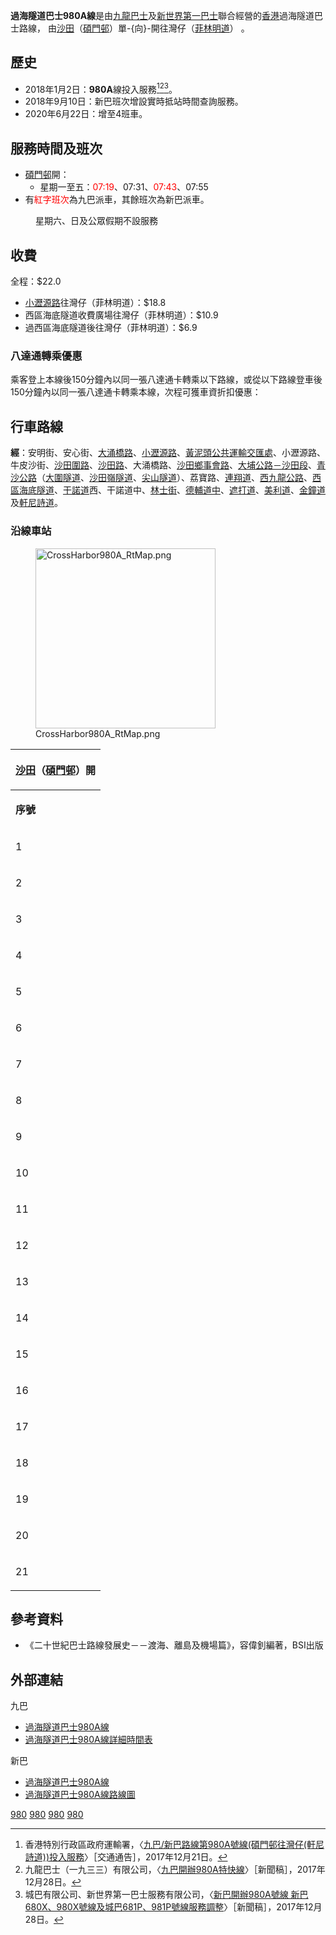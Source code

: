 {{NoteTA
|1=zh-hk:干諾道; zh-tw:干諾道; zh-cn:干诺道
|2=zh-hk:皇后像廣場; zh-tw:皇后像廣場; zh-cn:皇后像广场
}}
{{公共汽車路線資訊
|路線名稱             = 過海隧道巴士980A線
|外文名稱             = Cross Harbour Bus Route 980A
|代表圖像             = 6130 at Central Market, Des Voeux Rd C (20190123085226).jpg
|代表圖像二           = AVBWU567 at Central Market, Des Voeux Rd C (20190123084309).jpg
|經營者               = 九龍巴士
|經營者二             = 新世界第一巴士
|所屬車廠             = 九巴：[[九巴沙田車廠|沙田車廠]]（S）<br/>新巴：[[柴灣創富道車廠|創富道車廠]]/西九龍車廠
|路線用車             = [[亞歷山大丹尼士Enviro_500_MMC|亞歷山大丹尼士Enviro 500 MMC]]<br>[[亞歷山大丹尼士Enviro_500|亞歷山大丹尼士Enviro 500]]<BR>[[富豪B9TL|富豪B9TL]]
|起點站               = [[沙田_(香港)|沙田]]（[[碩門邨|碩門邨]]）
|途經地點             = [[黃泥頭|黃泥頭]]、[[牛皮沙街|牛皮沙街]]、[[富豪花園|富豪花園]]、[[青沙公路|青沙公路]]、[[西區海底隧道|西區海底隧道]]、[[上環|上環]]、[[中環|中環]]、[[金鐘|金鐘]]
|終點站               = [[灣仔|灣仔]]（[[菲林明道|菲林明道]]）<!--（上午班次）／[[金鐘站|金鐘（東）]]（下午班次）-->
|路線性質             = 單向線
|全程行駛里程         = 27.6公里
|全程行車時間         = 58分鐘
|服務時間             = 
|起點站服務時間       = 星期一至五：07:19、07:31、07:43、07:55
|終點站服務時間       = 不設回程<!--星期一至五：17:20、18:10-->
|班次頻率             = 固定班次4班
|全程收費             = $22.0
|分段收費站點         = 
|去程分段收費站點     = [[小瀝源路|小瀝源路]]往灣仔（菲林明道）：$18.8<BR>西區海底隧道往灣仔（菲林明道）：$10.9<br>過西區海底隧道後往灣仔（菲林明道）：$6.9
|回程分段收費站點     = 不設回程
|服務時間以外替代路線 = {{CHT|182}}、{{CHT|680}}（只限濱景花園一帶）<br>{{KMB|281A}}（九龍站商住區往來廣源邨，可步行或轉乘來往石門）<br>{{KMB|86}}/{{KMB|86C}}/{{KMB|87D}}/{{KMB|240X}}/{{KMB|286C}}（碩門邨上落的乘客需步行前往大涌橋路上落）←→{{CHT|905}}（由黃泥頭起上落）
|主要競爭交通         = {{CHT|982X}}<br>[[港鐵|港鐵]]
}}

'''過海隧道巴士980A線'''是由[[九龍巴士|九龍巴士]]及[[新世界第一巴士|新世界第一巴士]]聯合經營的[[香港|香港]]過海隧道巴士路線，<!--上午-->由[[沙田_(香港)|沙田]]（[[碩門邨|碩門邨]]）單-{向}-開往灣仔（[[菲林明道|菲林明道]]）<!--，黃昏則由[[金鐘站|金鐘（東）]]開往沙田（碩門邨）-->。

==歷史==
*2018年1月2日：'''980A'''線投入服務<ref>香港特別行政區政府運輸署，〈[http://www.td.gov.hk/filemanager/tc/content_13/ta_980a_020118_chi.pdf 九巴/新巴路線第980A號線(碩門邨往灣仔(軒尼詩道))投入服務]〉［交通通告］，2017年12月21日。</ref><ref>九龍巴士（一九三三）有限公司，〈[http://www.kmb.hk/tc/news/press/archives/news201712282620.html 九巴開辦980A特快線]〉［新聞稿］，2017年12月28日。</ref><ref>城巴有限公司、新世界第一巴士服務有限公司，〈[http://www.nwstbus.com.hk/tc/uploadedPressRelease/10432_28122017_980a_chi.pdf 新巴開辦980A號線 新巴680X、980X號線及城巴681P、981P號線服務調整]〉［新聞稿］，2017年12月28日。</ref>。
*2018年9月10日：新巴班次增設實時抵站時間查詢服務。
*2020年6月22日：增至4班車。

==服務時間及班次==
*[[碩門邨|碩門邨]]開：
**星期一至五：<span style="color:red;">07:19</span>、07:31、<span style="color:red;">07:43</span>、07:55
*有<span style="color:red;">紅字班次</span>為九巴派車，其餘班次為新巴派車。
:星期六、日及公眾假期不設服務

==收費==
全程：$22.0
*[[小瀝源路|小瀝源路]]往灣仔（菲林明道）：$18.8
*西區海底隧道收費廣場往灣仔（菲林明道）：$10.9
*過西區海底隧道後往灣仔（菲林明道）：$6.9
{{fare-remarks|CHT|fcs=Y}}

===八達通轉乘優惠===
乘客登上本線後150分鐘內以同一張八達通卡轉乘以下路線，或從以下路線登車後150分鐘內以同一張八達通卡轉乘本線，次程可獲車資折扣優惠：
{{西區海底隧道轉乘優惠計劃}}

==行車路線==
<!--'''沙田（碩門邨）開'''經-->'''經'''：安明街、安心街、[[大涌橋路|大涌橋路]]、[[小瀝源路|小瀝源路]]、[[黃泥頭公共運輸交匯處|黃泥頭公共運輸交匯處]]、小瀝源路、牛皮沙街、[[沙田圍路|沙田圍路]]、[[沙田路_(香港)|沙田路]]、大涌橋路、[[沙田鄉事會路|沙田鄉事會路]]、[[大埔公路－沙田段|大埔公路－沙田段]]、[[青沙公路|青沙公路]]（[[大圍隧道|大圍隧道]]、[[沙田嶺隧道|沙田嶺隧道]]、[[尖山隧道|尖山隧道]]）、荔寶路、[[連翔道|連翔道]]、[[西九龍公路|西九龍公路]]、[[西區海底隧道|西區海底隧道]]、[[干諾道|干諾道]]西、干諾道中、[[林士街|林士街]]、[[德輔道中|德輔道中]]、[[遮打道|遮打道]]、[[美利道|美利道]]、[[金鐘道|金鐘道]]及[[軒尼詩道|軒尼詩道]]。<!--

'''金鐘（東）開'''經：[[樂禮街|樂禮街]]、德立街、添馬街、[[夏愨道|夏愨道]]、[[紅棉路|紅棉路]]支路、金鐘道、德輔道中、[[摩利臣街|摩利臣街]]、干諾道西、西區海底隧道、西九龍公路、連翔道、青沙公路（尖山隧道、沙田嶺隧道、大圍隧道）、城門隧道公路、大埔公路—沙田段、沙田鄉事會路、大涌橋路、沙田路、沙田圍路、牛皮沙街、小瀝源路、黃泥頭公共運輸交匯處、小瀝源路、大涌橋路、石門交匯處、大涌橋路、安心街、安耀街、安群街、安睦街及安明街。-->

===沿線車站===
[[File:CrossHarbor980A_RtMap.png|288px]]
{|class="wikitable" style="text-align: center"
!colspan=3|[[沙田_(香港)|沙田]]（[[碩門邨|碩門邨]]）開
|-
!'''序號'''!!'''車站名稱'''!!'''位置'''
|-
|1||colspan=2|[[碩門邨巴士總站|碩門邨巴士總站]]
|-
|2||[[新界鄉議局大樓|新界鄉議局大樓]]||[[大涌橋路|大涌橋路]]
|-
|3||[[沙田第一城|小瀝源草地滾球場]]||rowspan=5|[[小瀝源路|小瀝源路]]
|-
|4||[[小瀝源路遊樂場|小瀝源路遊樂場]]
|-
|5||[[愉翠苑|歷奇單車場]]
|-
|6||[[小瀝源|小瀝源]]
|-
|7||[[帝堡城|帝堡城]]
|-
|8||[[黃泥頭|黃泥頭]]||[[黃泥頭公共運輸交匯處|黃泥頭公共運輸交匯處]]
|-
|9||[[廣源邨|廣源邨]]廣榕樓||廣善街
|-
|10||[[香港恒生大學|香港恒生大學]]||rowspan=2|牛皮沙街
|-
|11||牛皮沙新村
|-
|12||[[多石|多石]]||[[沙田圍路|沙田圍路]]
{{Routemapbreak| colspan = 6 |{{SR|1}} [[沙田路_(香港)|沙田路]] }}
|-
|13||[[富豪花園|富豪花園]]||rowspan=2|大涌橋路
|-
|14||[[麗豪酒店|麗豪酒店]]
{{Routemapbreak| colspan = 6 |{{SR|9}} {{TPR|沙田}}；{{SR|8}} [[青沙公路|青沙公路]]；[[連翔道|連翔道]]；{{SR|3}} [[西九龍公路|西九龍公路]] }}
|-
|15||[[西區海底隧道收費廣場|西區海底隧道收費廣場]]（A3）||西區海底隧道
{{Routemapbreak| colspan = 6 |{{SR|3}} [[西區海底隧道|西區海底隧道]] }}
|-
|16||[[港澳客輪碼頭|港澳碼頭]]||[[干諾道中|干諾道中]]
|-
|17||[[中環街市|中環街市]]||[[德輔道中|德輔道中]]
|-
|18||[[皇后像廣場|皇后像廣場]]||[[遮打道|遮打道]]
|-
|19||[[金鐘站|金鐘站]]||[[金鐘道|金鐘道]]
|-
|20||[[軍器廠街|軍器廠街]]||rowspan=2|[[軒尼詩道|軒尼詩道]]
|-
|21||[[菲林明道|菲林明道]]
|}
<!--{|class="wikitable" style="text-align: center"
!colspan=3|[[沙田_(香港)|沙田]]（[[碩門邨|碩門邨]]）開!!colspan=3|[[金鐘站|金鐘（東）]]開
|-
!'''序號'''!!'''車站名稱'''!!'''位置'''!!'''序號'''!!'''車站名稱'''!!'''位置'''
|-
|1||colspan=2|[[碩門邨巴士總站|碩門邨巴士總站]]||1||[[金鐘站|金鐘站]]<br>（金鐘（東）巴士總站）||[[金鐘（東）巴士總站|金鐘（東）巴士總站]]
|-
|2||[[新界鄉議局大樓|新界鄉議局大樓]]||[[大涌橋路|大涌橋路]]||2||[[置地廣塲|置地廣場]]||rowspan=3|德輔道中
|-
|3||[[沙田第一城|小瀝源草地滾球場]]||rowspan=5|[[小瀝源路|小瀝源路]]||3||中環街市
|-
|4||[[小瀝源路遊樂場|小瀝源路遊樂場]]||4||[[急庇利街|急庇利街]]
|-
|5||[[愉翠苑|歷奇單車場]]||5||[[西區海底隧道收費廣場|西區海底隧道收費廣場]]（B3）||西區海底隧道
|-
|6||[[小瀝源|小瀝源]]||6||[[麗豪酒店|麗豪酒店]]||rowspan=2|大涌橋路
|-
|7||[[帝堡城|帝堡城]]||7||[[富豪花園|富豪花園]]
|-
|8||[[黃泥頭|黃泥頭]]||[[黃泥頭公共運輸交匯處|黃泥頭公共運輸交匯處]]||8||李嘉誠專科診所||[[沙田圍路|沙田圍路]]
|-
|9||[[廣源邨|廣源邨]]廣榕樓||廣善街||9||牛皮沙新村||牛皮沙街
|-
|10||[[香港恒生大學|香港恒生大學]]||rowspan=2|牛皮沙街||10||香港恒生大學||rowspan=2|廣善街
|-
|11||牛皮沙新村||11||[[廣源邨|廣源邨]]廣柏樓
|-
|12||[[多石|多石]]||沙田圍路||12||黃泥頭||黃泥頭公共運輸交匯處
|-
|13||富豪花園||rowspan=2|大涌橋路||13||廣源邨||rowspan=4|小瀝源路
|-
|14||麗豪酒店||14||小瀝源
|-
|15||[[西區海底隧道收費廣場|西區海底隧道收費廣場]]（A3）||西區海底隧道||15||[[源康街|源康街]]
|-
|16||[[港澳客輪碼頭|港澳碼頭]]||[[干諾道中|干諾道中]]||16||第一城寶城街
|-
|17||中環街市||德輔道中||17||濱景花園||大涌橋路
|-
|18||[[皇后像廣場|皇后像廣場]]||[[遮打道|遮打道]]||18||colspan=2|碩門邨巴士總站
|-
|19||金鐘站||[[金鐘道|金鐘道]]
|-
|20||[[軍器廠街|軍器廠街]]||rowspan=2|[[軒尼詩道|軒尼詩道]]
|-
|21||[[菲林明道|菲林明道]]
|}-->

==參考資料==
{{reflist}}
*《二十世紀巴士路線發展史－－渡海、離島及機場篇》，容偉釗編著，BSI出版

==外部連結==
{{commons cat multi|KMB Route 980A|NWFB Route 980A}}
;九巴
*[http://www.kmb.hk/tc/services/search.html?busno=980A 過海隧道巴士980A線]
*[http://search.kmb.hk/TD_SS/980a.pdf 過海隧道巴士980A線詳細時間表]

;新巴
*[http://mobile.nwstbus.com.hk/nwp3/?f=1&ds=980A--Wan_Chai&l=0 過海隧道巴士980A線]
*[https://www.nwstbus.com.hk/en/uploadedFiles/cust_notice/RI-NWFB-980A-980A-D.pdf 過海隧道巴士980A線路線圖]

{{沙田區巴士路線列表}}
{{灣仔區巴士路線列表}}
{{途經青沙公路巴士路線列表}}
{{西區海底隧道巴士路線|980A}}

[[Category:九龍巴士路線|980]]
[[Category:城巴及新世界第一巴士路線|980]]
[[Category:沙田區巴士路線|980]]
[[Category:中西區巴士路線_(香港)|980]]